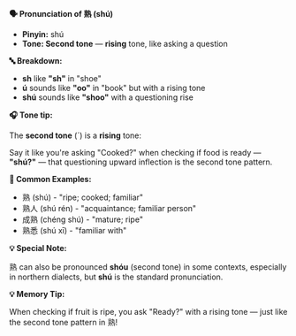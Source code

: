 **🗣️ Pronunciation of 熟 (shú)**

- **Pinyin:** shú
- **Tone: Second tone** — **rising** tone, like asking a question

**🔤 Breakdown:**

- **sh** like **"sh"** in "shoe"
- **ú** sounds like **"oo"** in "book" but with a rising tone
- **shú** sounds like **"shoo"** with a questioning rise

**🎧 Tone tip:**

The **second tone** (´) is a **rising** tone:

Say it like you're asking "Cooked?" when checking if food is ready — **"shú?"** — that questioning
upward inflection is the second tone pattern.

**📝 Common Examples:**

- 熟 (shú) - "ripe; cooked; familiar"
- 熟人 (shú rén) - "acquaintance; familiar person"
- 成熟 (chéng shú) - "mature; ripe"
- 熟悉 (shú xī) - "familiar with"

**💡 Special Note:**

熟 can also be pronounced **shóu** (second tone) in some contexts, especially in northern dialects,
but **shú** is the standard pronunciation.

**💡 Memory Tip:**

When checking if fruit is ripe, you ask "Ready?" with a rising tone — just like the second tone
pattern in 熟!
